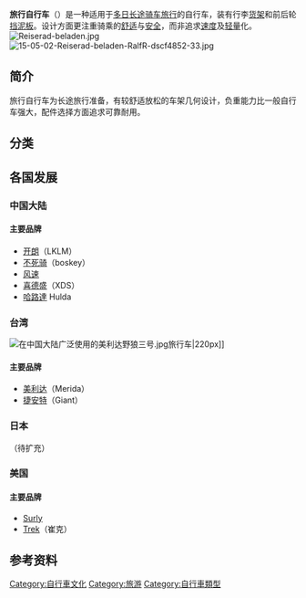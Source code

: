 {{unreferenced|time=2015-07-14T14:03:18+00:00}}
{{Expand|time=2014-06-01T04:43:25+00:00}}
{{Otheruses|subject=自行车|other=旅行方式|自行车旅行}}
'''旅行自行车'''（{{lang-en|'''Touring bicycle'''}}）是一种适用于[[自行车旅行|多日长途骑车旅行]]的自行车，装有行李[[货架|货架]]和前后轮[[挡泥板|挡泥板]]。设计方面更注重骑乘的[[舒适|舒适]]与[[安全|安全]]，而非追求[[速度|速度]]及[[轻量|轻量]]化。[[File:Reiserad-beladen.jpg|thumb]]
[[File:15-05-02-Reiserad-beladen-RalfR-dscf4852-33.jpg|thumb]]

==简介==
旅行自行车为长途旅行准备，有较舒适放松的车架几何设计，负重能力比一般自行车强大，配件选择方面追求可靠耐用。
==分类==
{{擴充章節}}
==各国发展==
{{擴充章節}}
===中国大陆===

====主要品牌====

*[[开朗_(自行车)|开朗]]（LKLM）
*[[不死骑|不死骑]]（boskey）
*[[风速_(自行车)|风速]]
*[[喜德盛|喜德盛]]（XDS）
*[[哈路達|哈路達]] Hulda

===台湾===
[[File:在中国大陆广泛使用的美利达野狼三号.jpg|thumb]]旅行车|220px]]
====主要品牌====
*[[美利达|美利达]]（Merida）
*[[捷安特|捷安特]]（Giant）

===日本===
（待扩充）
===美国===
====主要品牌====
*[[Surly|Surly]]
*[[Trek|Trek]]（崔克）

==参考资料==
<references/>
[[Category:自行車文化|Category:自行車文化]]
[[Category:旅游|Category:旅游]]
[[Category:自行車類型|Category:自行車類型]]